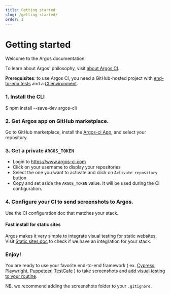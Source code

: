 ```yaml
---
title: Getting started
slug: /getting-started/
order: 2
---
```



# Getting started

Welcome to the Argos documentation!

To learn about Argos' philosophy, visit [about Argos CI](/about-argos-ci).

**Prerequisites**: to use Argos CI, you need a GitHub-hosted project with [end-to-end tests](https://kentcdodds.com/blog/static-vs-unit-vs-integration-vs-e2e-tests) and a [CI environment](https://docs.github.com/en/actions/automating-builds-and-tests/about-continuous-integration).

### 1. Install the CLI

<Snippet lang="sh">$ npm install --save-dev argos-cli</Snippet>

### 2. Get Argos app on GitHub marketplace.

Go to GitHub marketplace, install the [Argos-ci App](https://github.com/apps/argos-ci), and select your repository.

### 3. Get a private `ARGOS_TOKEN`

- Login to https://www.argos-ci.com
- Click on your username to display your repositories
- Select the one you want to activate and click on `Activate repository` button
- Copy and set aside the `ARGOS_TOKEN` value. It will be used during the CI configuration.

### 4. Configure your CI to send screenshots to Argos.

Use the CI configuration doc that matches your stack.

#### Fast install for static sites

Argos makes it very simple to integrate visual testing for static websites. Visit [Static sites doc](/static-sites/) to check if we have an integration for your stack.

### Enjoy!

You are ready to use your favorite end-to-end framework
( ex. [Cypress](https://docs.cypress.io/api/commands/screenshot),
[Playwright](https://playwright.dev/screenshots),
[Puppeteer](https://pptr.dev/api/puppeteer.page.screenshot),
[TestCafe](https://testcafe.io/documentation/402675/reference/test-api/testcontroller/takescreenshot) )
to take screenshots
and [add visual testing to your routine](/visual-testing-routine/).

NB. we recommend adding the screenshots folder to your `.gitignore`.
